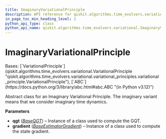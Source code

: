```yaml
---
title: ImaginaryVariationalPrinciple
description: API reference for qiskit.algorithms.time_evolvers.variational.ImaginaryVariationalPrinciple
in_page_toc_min_heading_level: 1
python_api_type: class
python_api_name: qiskit.algorithms.time_evolvers.variational.ImaginaryVariationalPrinciple
---
```


# ImaginaryVariationalPrinciple

<Class id="qiskit.algorithms.time_evolvers.variational.ImaginaryVariationalPrinciple" isDedicatedPage={true} github="https://github.com/qiskit/qiskit/tree/stable/0.46/qiskit/algorithms/time_evolvers/variational/variational_principles/imaginary_variational_principle.py" signature="qiskit.algorithms.time_evolvers.variational.ImaginaryVariationalPrinciple(qgt, gradient)" modifiers="class">
  Bases: [`VariationalPrinciple`](qiskit.algorithms.time_evolvers.variational.VariationalPrinciple "qiskit.algorithms.time_evolvers.variational.variational_principles.variational_principle.VariationalPrinciple"), [`ABC`](https://docs.python.org/3/library/abc.html#abc.ABC "(in Python v3.12)")

  Abstract class for an Imaginary Variational Principle. The imaginary variant means that we consider imaginary time dynamics.

  **Parameters**

  *   **qgt** ([*BaseQGT*](qiskit.algorithms.gradients.BaseQGT "qiskit.algorithms.gradients.BaseQGT")) – Instance of a class used to compute the GQT.
  *   **gradient** ([*BaseEstimatorGradient*](qiskit.algorithms.gradients.BaseEstimatorGradient "qiskit.algorithms.gradients.BaseEstimatorGradient")) – Instance of a class used to compute the state gradient.
</Class>

